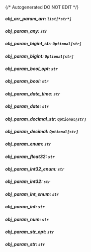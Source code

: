 {/* Autogenerated DO NOT EDIT  */}
##### **obj_arr_param_arr:** `list[*str*]`

##### **obj_param_any:** `str`

##### **obj_param_bigint_str:** `Optional[str]`

##### **obj_param_bigint:** `Optional[str]`

##### **obj_param_bool_opt:** `str`

##### **obj_param_bool:** `str`

##### **obj_param_date_time:** `str`

##### **obj_param_date:** `str`

##### **obj_param_decimal_str:** `Optional[str]`

##### **obj_param_decimal:** `Optional[str]`

##### **obj_param_enum:** `str`

##### **obj_param_float32:** `str`

##### **obj_param_int32_enum:** `str`

##### **obj_param_int32:** `str`

##### **obj_param_int_enum:** `str`

##### **obj_param_int:** `str`

##### **obj_param_num:** `str`

##### **obj_param_str_opt:** `str`

##### **obj_param_str:** `str`

